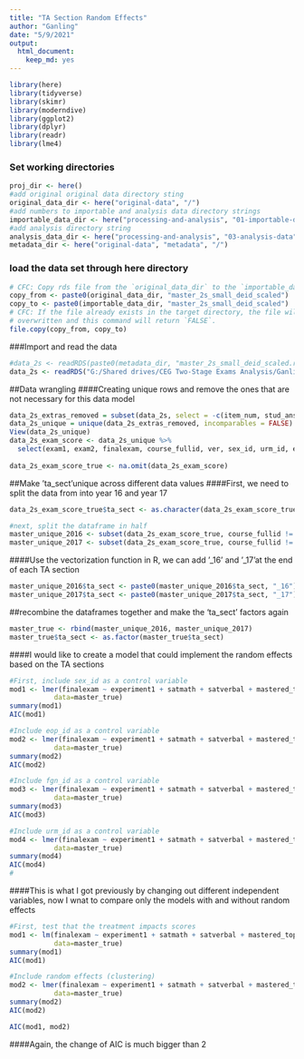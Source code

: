 ```yaml
---
title: "TA Section Random Effects"
author: "Ganling"
date: "5/9/2021"
output: 
  html_document:
    keep_md: yes
---
```

```r
library(here)
library(tidyverse)
library(skimr)
library(moderndive)
library(ggplot2)
library(dplyr)
library(readr)
library(lme4)
```
### Set working directories
```r
proj_dir <- here()
#add original original data directory sting
original_data_dir <- here("original-data", "/")
#add numbers to importable and analysis data directory strings
importable_data_dir <- here("processing-and-analysis", "01-importable-data", "/")
#add analysis directory string
analysis_data_dir <- here("processing-and-analysis", "03-analysis-data", "/")
metadata_dir <- here("original-data", "metadata", "/")
```
### load the data set through here directory
```r
# CFC: Copy rds file from the `original_data_dir` to the `importable_data_dir`.
copy_from <- paste0(original_data_dir, "master_2s_small_deid_scaled")
copy_to <- paste0(importable_data_dir, "master_2s_small_deid_scaled")
# CFC: If the file already exists in the target directory, the file will not be 
# overwritten and this command will return `FALSE`.
file.copy(copy_from, copy_to)
```
###Import and read the data
```r
#data_2s <- readRDS(paste0(metadata_dir, "master_2s_small_deid_scaled.rds"))
data_2s <- readRDS("G:/Shared drives/CEG Two-Stage Exams Analysis/Ganling/two-stage-2/original-data/master_2s_small_deid_scaled.rds")
```
##Data wrangling
####Creating unique rows and remove the ones that are not necessary for this data model
```r
data_2s_extras_removed = subset(data_2s, select = -c(item_num, stud_ans, exam_key, corr, bloom_rating, complexity_rating_mean, complexity_rating_median, item_code, stem))
data_2s_unique = unique(data_2s_extras_removed, incomparables = FALSE)
View(data_2s_unique)
data_2s_exam_score <- data_2s_unique %>% 
  select(exam1, exam2, finalexam, course_fullid, ver, sex_id, urm_id, eop_id, fgn_id, experiment1, ta_sect, satverbal, satmath, high_sch_gpa, mastered_topics_initial_kc)
  
data_2s_exam_score_true <- na.omit(data_2s_exam_score)
```
##Make 'ta_sect'unique across different data values
####First, we need to split the data from into year 16 and year 17 
```r
data_2s_exam_score_true$ta_sect <- as.character(data_2s_exam_score_true$ta_sect)

#next, split the dataframe in half
master_unique_2016 <- subset(data_2s_exam_score_true, course_fullid != "CHEM_142_A_2017_4" & course_fullid != "CHEM_142_B_2017_4")
master_unique_2017 <- subset(data_2s_exam_score_true, course_fullid != "CHEM_142_A_2016_4" & course_fullid != "CHEM_142_B_2016_4")
```
####Use the vectorization function in R, we can add '_16' and '_17'at the end of each TA section 
```r
master_unique_2016$ta_sect <- paste0(master_unique_2016$ta_sect, "_16")
master_unique_2017$ta_sect <- paste0(master_unique_2017$ta_sect, "_17")
```
##recombine the dataframes together and make the 'ta_sect' factors again
```r
master_true <- rbind(master_unique_2016, master_unique_2017)
master_true$ta_sect <- as.factor(master_true$ta_sect)
```
####I would like to create a model that could implement the random effects based on the TA sections
```r
#First, include sex_id as a control variable
mod1 <- lmer(finalexam ~ experiment1 + satmath + satverbal + mastered_topics_initial_kc + high_sch_gpa + sex_id + (1|ta_sect), 
           data=master_true)
summary(mod1)
AIC(mod1)

#Include eop_id as a control variable
mod2 <- lmer(finalexam ~ experiment1 + satmath + satverbal + mastered_topics_initial_kc + high_sch_gpa + eop_id + (1|ta_sect), 
           data=master_true)
summary(mod2)
AIC(mod2)

#Include fgn_id as a control variable
mod3 <- lmer(finalexam ~ experiment1 + satmath + satverbal + mastered_topics_initial_kc + high_sch_gpa + fgn_id + (1|ta_sect), 
           data=master_true)
summary(mod3)
AIC(mod3)

#Include urm_id as a control variable
mod4 <- lmer(finalexam ~ experiment1 + satmath + satverbal + mastered_topics_initial_kc + high_sch_gpa + urm_id + (1|ta_sect), 
           data=master_true)
summary(mod4)
AIC(mod4)
#
```
####This is what I got previously by changing out different independent variables, now I wnat to compare only the models with and without random effects
```r
#First, test that the treatment impacts scores
mod1 <- lm(finalexam ~ experiment1 + satmath + satverbal + mastered_topics_initial_kc + high_sch_gpa, 
           data=master_true)
summary(mod1)
AIC(mod1)

#Include random effects (clustering)
mod2 <- lmer(finalexam ~ experiment1 + satmath + satverbal + mastered_topics_initial_kc + high_sch_gpa + (1|ta_sect), 
           data=master_true)
summary(mod2)
AIC(mod2)
```
```r
AIC(mod1, mod2)
```
####Again, the change of AIC is much bigger than 2




